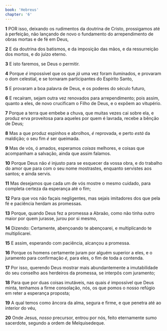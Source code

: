 ```yaml
---
book: 'Hebreus'
chapter: '6'
---
```


**1** POR isso, deixando os rudimentos da doutrina de Cristo, prossigamos até à perfeição, não lançando de novo o fundamento do arrependimento de obras mortas e de fé em Deus,

**2** E da doutrina dos batismos, e da imposição das mãos, e da ressurreição dos mortos, e do juízo eterno.

**3** E isto faremos, se Deus o permitir.

**4** Porque _é_ impossível que os que _já_ uma vez foram iluminados, e provaram o dom celestial, e se tornaram participantes do Espírito Santo,

**5** E provaram a boa palavra de Deus, e os poderes do século futuro,

**6** E recaíram, sejam outra vez renovados para arrependimento; pois assim, quanto a eles, de novo crucificam o Filho de Deus, e o expõem ao vitupério.

**7** Porque a terra que embebe a chuva, que muitas vezes cai sobre ela, e produz erva proveitosa para aqueles por quem é lavrada, recebe a bênção de Deus;

**8** Mas a que produz espinhos e abrolhos, _é_ reprovada, e perto _está_ da maldição; o seu fim _é_ ser queimada.

**9** Mas de vós, ó amados, esperamos _coisas_ melhores, e coisas que acompanham a salvação, ainda que assim falamos.

**10** Porque Deus não _é_ injusto para se esquecer da vossa obra, e do trabalho do amor que para com o seu nome mostrastes, enquanto servistes aos santos; e ainda servis.

**11** Mas desejamos que cada um de vós mostre o mesmo cuidado, para completa certeza da esperança até o fim;

**12** Para que vos não façais negligentes, mas sejais imitadores dos que pela fé e paciência herdam as promessas.

**13** Porque, quando Deus fez a promessa a Abraão, como não tinha outro maior por quem jurasse, jurou por si mesmo,

**14** Dizendo: Certamente, abençoando te abençoarei, e multiplicando te multiplicarei.

**15** E assim, esperando com paciência, alcançou a promessa.

**16** Porque os homens certamente juram por alguém superior a eles, e o juramento para confirmação _é,_ para eles, o fim de toda a contenda.

**17** Por isso, querendo Deus mostrar mais abundantemente a imutabilidade do seu conselho aos herdeiros da promessa, se interpôs com juramento;

**18** Para que por duas coisas imutáveis, nas quais _é_ impossível que Deus minta, tenhamos a firme consolação, nós, os que pomos o nosso refúgio em reter a esperança proposta;

**19** A qual temos como âncora da alma, segura e firme, e que penetra até ao interior do véu,

**20** Onde Jesus, _nosso_ precursor, entrou por nós, feito eternamente sumo sacerdote, segundo a ordem de Melquisedeque.
